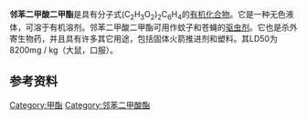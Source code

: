 {{Chembox|Reference=<ref>[http://chemicalland21.com/industrialchem/plasticizer/DIMETHYL%20PHTHALATE.htm Dimethyl phthlate] at chemicalland21.com</ref><ref name=PGCH/>pl|ImageFile=dmp.png|ImageSize=120px|OtherNames=Dimethyl phthalate|Section1={{Chembox Identifiers | ChemSpiderID_Ref = {{chemspidercite|correct|chemspider}} | ChemSpiderID = 13837329 | UNII_Ref = {{fdacite|correct|FDA}} | UNII = 08X7F5UDJM | KEGG_Ref = {{keggcite|correct|kegg}} | KEGG = C11233 | InChI = 1/C10H10O4/c1-13-9(11)7-5-3-4-6-8(7)10(12)14-2/h3-6H,1-2H3 | InChIKey = NIQCNGHVCWTJSM-UHFFFAOYAF | ChEMBL_Ref = {{ebicite|correct|EBI}} | ChEMBL = 323348 | StdInChI_Ref = {{stdinchicite|correct|chemspider}} | StdInChI = 1S/C10H10O4/c1-13-9(11)7-5-3-4-6-8(7)10(12)14-2/h3-6H,1-2H3 | StdInChIKey_Ref = {{stdinchicite|correct|chemspider}} | StdInChIKey = NIQCNGHVCWTJSM-UHFFFAOYSA-N | CASNo_Ref = {{cascite|correct|CAS}} | CASNo = 131-11-3 | PubChem = 8554 | SMILES = O=C(OC)c1ccccc1C(=O)OC }}|Section2={{Chembox Properties | Formula = C<sub>10</sub>H<sub>10</sub>O<sub>4</sub> | MolarMass = 194.184 g/mol | Appearance = Colorless oily liquid | Odor = slight aromatic odor<ref name=PGCH/> | Density = 1.19 g/cm<sup>3</sup> | MeltingPtC = 2 | BoilingPtC = 283 - 284 | BoilingPt_notes =  | Solubility = 0.4% (20°C)<ref name=PGCH/> | VaporPressure = 0.01 mmHg (20°C)<ref name=PGCH/>   }}|Section6={{Chembox Pharmacology | ATCCode_prefix = P03 | ATCCode_suffix = BX02 | ATC_Supplemental = {{ATCvet|P53|GX02}} }}|Section7={{Chembox Hazards | MainHazards =  | FlashPtC = 146 | AutoignitionPtC = 460 | LD50 = 6900 mg/kg (rat, oral)<br/>1000 mg/kg (rabbit, oral)<br/>2400 mg/kg (guinea pig, oral)<br/>6800 mg/kg (rat, oral)<br/>6800 mg/kg (mouse, oral)<br/>4400 mg/kg (rabbit, oral)<br/>2400 mg/kg (guinea pig, oral)<ref name=IDLH/> | PEL = TWA 5 mg/m<sup>3</sup><ref name=PGCH>{{PGCH|0228}}</ref> | ExploLimits = 0.9%-?<ref name=PGCH/> | IDLH = 2000 mg/m<sup>3</sup><ref name=PGCH/> | REL = TWA 5 mg/m<sup>3</sup><ref name=PGCH/> | LCLo = 9630 mg/m<sup>3</sup><ref name=IDLH>{{IDLH|131113|Dimethylphthalate}}</ref>}}}}

'''邻苯二甲酸二甲酯'''是具有分子式(C<sub>2</sub>H<sub>3</sub>O<sub>2</sub>)<sub>2</sub>C<sub>6</sub>H<sub>4</sub>的[[有机化合物|有机化合物]]。它是一种无色液体，可溶于有机溶剂。邻苯二甲酸二甲酯可用作蚊子和苍蝇的[[驱虫剂|驱虫剂]]。它也是杀外寄生物药，并且具有许多其它用途，包括固体火箭推进剂和塑料。其LD50为8200mg / kg（大鼠，口服）。

== 参考资料 ==
{{reflist}}
[[Category:甲酯|Category:甲酯]]
[[Category:邻苯二甲酸酯|Category:邻苯二甲酸酯]]